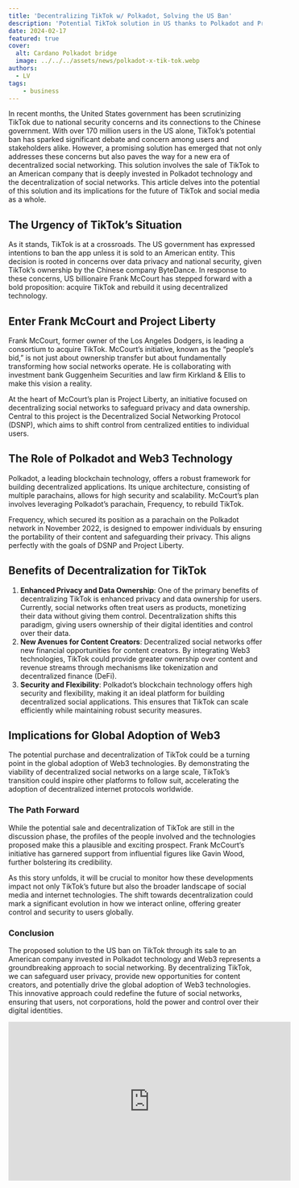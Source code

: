 ```yaml
---
title: 'Decentralizing TikTok w/ Polkadot, Solving the US Ban'
description: 'Potential TikTok solution in US thanks to Polkadot and Project Liberty. The future of Tik Tok maybe is in Web3?'
date: 2024-02-17
featured: true
cover:
  alt: Cardano Polkadot bridge
  image: ../../../assets/news/polkadot-x-tik-tok.webp
authors:
  - LV
tags: 
    - business
---
```

In recent months, the United States government has been scrutinizing TikTok due to national security concerns and its connections to the Chinese government. With over 170 million users in the US alone, TikTok’s potential ban has sparked significant debate and concern among users and stakeholders alike. However, a promising solution has emerged that not only addresses these concerns but also paves the way for a new era of decentralized social networking. This solution involves the sale of TikTok to an American company that is deeply invested in Polkadot technology and the decentralization of social networks. This article delves into the potential of this solution and its implications for the future of TikTok and social media as a whole.

## The Urgency of TikTok’s Situation
As it stands, TikTok is at a crossroads. The US government has expressed intentions to ban the app unless it is sold to an American entity. This decision is rooted in concerns over data privacy and national security, given TikTok’s ownership by the Chinese company ByteDance. In response to these concerns, US billionaire Frank McCourt has stepped forward with a bold proposition: acquire TikTok and rebuild it using decentralized technology.

## Enter Frank McCourt and Project Liberty
Frank McCourt, former owner of the Los Angeles Dodgers, is leading a consortium to acquire TikTok. McCourt’s initiative, known as the “people’s bid,” is not just about ownership transfer but about fundamentally transforming how social networks operate. He is collaborating with investment bank Guggenheim Securities and law firm Kirkland &amp; Ellis to make this vision a reality.

At the heart of McCourt’s plan is Project Liberty, an initiative focused on decentralizing social networks to safeguard privacy and data ownership. Central to this project is the Decentralized Social Networking Protocol (DSNP), which aims to shift control from centralized entities to individual users.

## The Role of Polkadot and Web3 Technology
Polkadot, a leading blockchain technology, offers a robust framework for building decentralized applications. Its unique architecture, consisting of multiple parachains, allows for high security and scalability. McCourt’s plan involves leveraging Polkadot’s parachain, Frequency, to rebuild TikTok.

Frequency, which secured its position as a parachain on the Polkadot network in November 2022, is designed to empower individuals by ensuring the portability of their content and safeguarding their privacy. This aligns perfectly with the goals of DSNP and Project Liberty.

## Benefits of Decentralization for TikTok
1. **Enhanced Privacy and Data Ownership**: One of the primary benefits of decentralizing TikTok is enhanced privacy and data ownership for users. Currently, social networks often treat users as products, monetizing their data without giving them control. Decentralization shifts this paradigm, giving users ownership of their digital identities and control over their data.
2. **New Avenues for Content Creators**: Decentralized social networks offer new financial opportunities for content creators. By integrating Web3 technologies, TikTok could provide greater ownership over content and revenue streams through mechanisms like tokenization and decentralized finance (DeFi).
3. **Security and Flexibility**: Polkadot’s blockchain technology offers high security and flexibility, making it an ideal platform for building decentralized social applications. This ensures that TikTok can scale efficiently while maintaining robust security measures.

## Implications for Global Adoption of Web3
The potential purchase and decentralization of TikTok could be a turning point in the global adoption of Web3 technologies. By demonstrating the viability of decentralized social networks on a large scale, TikTok’s transition could inspire other platforms to follow suit, accelerating the adoption of decentralized internet protocols worldwide.

### The Path Forward
While the potential sale and decentralization of TikTok are still in the discussion phase, the profiles of the people involved and the technologies proposed make this a plausible and exciting prospect. Frank McCourt’s initiative has garnered support from influential figures like Gavin Wood, further bolstering its credibility.

As this story unfolds, it will be crucial to monitor how these developments impact not only TikTok’s future but also the broader landscape of social media and internet technologies. The shift towards decentralization could mark a significant evolution in how we interact online, offering greater control and security to users globally.

### Conclusion

The proposed solution to the US ban on TikTok through its sale to an American company invested in Polkadot technology and Web3 represents a groundbreaking approach to social networking. By decentralizing TikTok, we can safeguard user privacy, provide new opportunities for content creators, and potentially drive the global adoption of Web3 technologies. This innovative approach could redefine the future of social networks, ensuring that users, not corporations, hold the power and control over their digital identities.

<iframe allow="accelerometer; autoplay; clipboard-write; encrypted-media; gyroscope; picture-in-picture; web-share" allowfullscreen="" frameborder="0" height="315" referrerpolicy="strict-origin-when-cross-origin" src="https://www.youtube.com/embed/vfCnLcRlLIM?si=3NFNzSvdlibm4oEa" title="YouTube video player" width="560"></iframe>